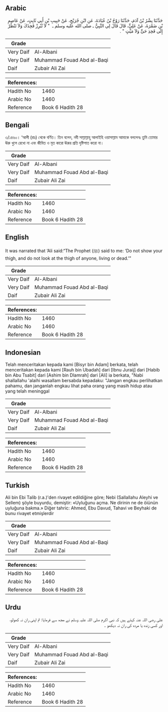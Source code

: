 ## Arabic


<div dir="rtl" lang="ar" style={{fontSize:'larger',backgroundColor:'#f8f9fa',padding:20}}>
حَدَّثَنَا بِشْرُ بْنُ آدَمَ، حَدَّثَنَا رَوْحُ بْنُ عُبَادَةَ، عَنِ ابْنِ جُرَيْجٍ، عَنْ حَبِيبِ بْنِ أَبِي ثَابِتٍ، عَنْ عَاصِمِ بْنِ ضَمْرَةَ، عَنْ عَلِيٍّ، قَالَ قَالَ لِي النَّبِيُّ ـ صلى الله عليه وسلم ـ ‏ "‏ لاَ تُبْرِزْ فَخِذَكَ وَلاَ تَنْظُرْ إِلَى فَخِذِ حَىٍّ وَلاَ مَيِّتٍ ‏"‏ ‏.‏
</div>
<div style={{backgroundColor:'#f8f9fa',padding:20, marginBottom: 10}}><table> <thead> <tr> <th>Grade</th> <th></th> </tr> </thead> <tbody> <tr><td>Very Daif</td><td>Al-Albani</td></tr><tr><td>Very Daif</td><td>Muhammad Fouad Abd al-Baqi</td></tr><tr><td>Daif</td><td>Zubair Ali Zai</td></tr></tbody></table><table> <thead> <tr> <th>References:</th> <th></th> </tr> </thead> <tbody><tr><td>Hadith No</td><td>1460</td></tr><tr><td>Arabic No</td><td>1460</td></tr><tr><td>Reference</td><td>Book 6 Hadith 28</td></tr></tbody></table></div>

## Bengali


<div dir="ltr" lang="bn" style={{fontSize:'larger',backgroundColor:'#f8f9fa',padding:20}}>
৩/১৪৬০। ‘আলী (রাঃ) থেকে বর্ণিত। তিন বলেন, নবী সাল্লাল্লাহু আলাইহি ওয়াসাল্লাম আমাকে বললেনঃ তুমি তোমার ঊরু খুলে রেখো না এবং জীবিত ও মৃত কারো ঊরুর প্রতি দৃষ্টিপাত করো না।
</div>
<div style={{backgroundColor:'#f8f9fa',padding:20, marginBottom: 10}}><table> <thead> <tr> <th>Grade</th> <th></th> </tr> </thead> <tbody> <tr><td>Very Daif</td><td>Al-Albani</td></tr><tr><td>Very Daif</td><td>Muhammad Fouad Abd al-Baqi</td></tr><tr><td>Daif</td><td>Zubair Ali Zai</td></tr></tbody></table><table> <thead> <tr> <th>References:</th> <th></th> </tr> </thead> <tbody><tr><td>Hadith No</td><td>1460</td></tr><tr><td>Arabic No</td><td>1460</td></tr><tr><td>Reference</td><td>Book 6 Hadith 28</td></tr></tbody></table></div>

## English


<div dir="ltr" lang="en" style={{fontSize:'larger',backgroundColor:'#f8f9fa',padding:20}}>
It was narrated that ‘Ali said:“The Prophet (ﷺ) said to me: ‘Do not show your thigh, and do not look at the thigh of anyone, living or dead.’”
</div>
<div style={{backgroundColor:'#f8f9fa',padding:20, marginBottom: 10}}><table> <thead> <tr> <th>Grade</th> <th></th> </tr> </thead> <tbody> <tr><td>Very Daif</td><td>Al-Albani</td></tr><tr><td>Very Daif</td><td>Muhammad Fouad Abd al-Baqi</td></tr><tr><td>Daif</td><td>Zubair Ali Zai</td></tr></tbody></table><table> <thead> <tr> <th>References:</th> <th></th> </tr> </thead> <tbody><tr><td>Hadith No</td><td>1460</td></tr><tr><td>Arabic No</td><td>1460</td></tr><tr><td>Reference</td><td>Book 6 Hadith 28</td></tr></tbody></table></div>

## Indonesian


<div dir="ltr" lang="id" style={{fontSize:'larger',backgroundColor:'#f8f9fa',padding:20}}>
Telah menceritakan kepada kami [Bisyr bin Adam] berkata, telah menceritakan kepada kami [Rauh bin Ubadah] dari [Ibnu Juraij] dari [Habib bin Abu Tsabit] dari [Ashim bin Dlamrah] dari [Ali] ia berkata, "Nabi shallallahu 'alaihi wasallam bersabda kepadaku: "Jangan engkau perlihatkan pahamu, dan janganlah engkau lihat paha orang yang masih hidup atau yang telah meninggal
</div>
<div style={{backgroundColor:'#f8f9fa',padding:20, marginBottom: 10}}><table> <thead> <tr> <th>Grade</th> <th></th> </tr> </thead> <tbody> <tr><td>Very Daif</td><td>Al-Albani</td></tr><tr><td>Very Daif</td><td>Muhammad Fouad Abd al-Baqi</td></tr><tr><td>Daif</td><td>Zubair Ali Zai</td></tr></tbody></table><table> <thead> <tr> <th>References:</th> <th></th> </tr> </thead> <tbody><tr><td>Hadith No</td><td>1460</td></tr><tr><td>Arabic No</td><td>1460</td></tr><tr><td>Reference</td><td>Book 6 Hadith 28</td></tr></tbody></table></div>

## Turkish


<div dir="ltr" lang="tr" style={{fontSize:'larger',backgroundColor:'#f8f9fa',padding:20}}>
Ali bin Ebi Talib (r.a.)'den rivayet edildiğine göre; Nebi (Sallallahu Aleyhi ve Sellem) şöyle buyurdu, demiştir: «Uyluğunu açma. Ne dirinin ne de öiünün uyluğuna bakma.» Diğer tahric: Ahmed, Ebu Davud, Tahavi ve Beyhaki de bunu rivayet etmişlerdir
</div>
<div style={{backgroundColor:'#f8f9fa',padding:20, marginBottom: 10}}><table> <thead> <tr> <th>Grade</th> <th></th> </tr> </thead> <tbody> <tr><td>Very Daif</td><td>Al-Albani</td></tr><tr><td>Very Daif</td><td>Muhammad Fouad Abd al-Baqi</td></tr><tr><td>Daif</td><td>Zubair Ali Zai</td></tr></tbody></table><table> <thead> <tr> <th>References:</th> <th></th> </tr> </thead> <tbody><tr><td>Hadith No</td><td>1460</td></tr><tr><td>Arabic No</td><td>1460</td></tr><tr><td>Reference</td><td>Book 6 Hadith 28</td></tr></tbody></table></div>

## Urdu


<div dir="rtl" lang="ur" style={{fontSize:'larger',backgroundColor:'#f8f9fa',padding:20}}>
علی رضی اللہ عنہ کہتے ہیں کہ نبی اکرم صلی اللہ علیہ وسلم نے مجھ سے فرمایا: تم اپنی ران نہ کھولو، اور کسی زندہ یا مردہ کی ران نہ دیکھو ۔
</div>
<div style={{backgroundColor:'#f8f9fa',padding:20, marginBottom: 10}}><table> <thead> <tr> <th>Grade</th> <th></th> </tr> </thead> <tbody> <tr><td>Very Daif</td><td>Al-Albani</td></tr><tr><td>Very Daif</td><td>Muhammad Fouad Abd al-Baqi</td></tr><tr><td>Daif</td><td>Zubair Ali Zai</td></tr></tbody></table><table> <thead> <tr> <th>References:</th> <th></th> </tr> </thead> <tbody><tr><td>Hadith No</td><td>1460</td></tr><tr><td>Arabic No</td><td>1460</td></tr><tr><td>Reference</td><td>Book 6 Hadith 28</td></tr></tbody></table></div>